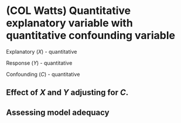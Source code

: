 # (COL Watts) Quantitative explanatory variable with quantitative confounding variable {#quantitative}


Explanatory ($X$) - quantitative

Response ($Y$) - quantitative

Confounding ($C$) - quantitative


## Effect of $X$ and $Y$ adjusting for $C$.

## Assessing model adequacy